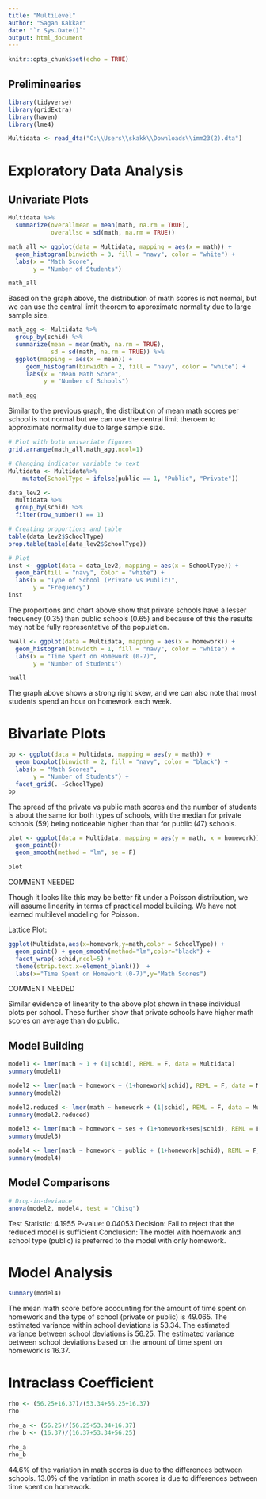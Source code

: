 ---
title: "MultiLevel"
author: "Sagan Kakkar"
date: "`r Sys.Date()`"
output: html_document
---

```{r setup, include=FALSE}
knitr::opts_chunk$set(echo = TRUE)
```

## Preliminearies
```{r libraries}
library(tidyverse)
library(gridExtra)
library(haven)
library(lme4)
```

```{r readData}
Multidata <- read_dta("C:\\Users\\skakk\\Downloads\\imm23(2).dta")
```

# Exploratory Data Analysis 

## Univariate Plots

```{r}
Multidata %>%
  summarize(overallmean = mean(math, na.rm = TRUE),
            overallsd = sd(math, na.rm = TRUE))

math_all <- ggplot(data = Multidata, mapping = aes(x = math)) +
  geom_histogram(binwidth = 3, fill = "navy", color = "white") +
  labs(x = "Math Score",
       y = "Number of Students") 

math_all
```

Based on the graph above, the distribution of math scores is not normal, but we can use the central limit theorem to approximate normality due to large sample size. 


```{r}
math_agg <- Multidata %>%
  group_by(schid) %>%
  summarize(mean = mean(math, na.rm = TRUE),
            sd = sd(math, na.rm = TRUE)) %>%
  ggplot(mapping = aes(x = mean)) +
     geom_histogram(binwidth = 2, fill = "navy", color = "white") +
     labs(x = "Mean Math Score",
          y = "Number of Schools") 

math_agg
```
Similar to the previous graph, the distribution of mean math scores per school is not normal but we can use the central limit theroem to approximate normality due to large sample size. 



```{r}
# Plot with both univariate figures
grid.arrange(math_all,math_agg,ncol=1)
```


```{r}
# Changing indicator variable to text
Multidata <- Multidata%>%
    mutate(SchoolType = ifelse(public == 1, "Public", "Private"))

data_lev2 <-
  Multidata %>%
  group_by(schid) %>%
  filter(row_number() == 1)

# Creating proportions and table
table(data_lev2$SchoolType)
prop.table(table(data_lev2$SchoolType))

# Plot
inst <- ggplot(data = data_lev2, mapping = aes(x = SchoolType)) +
  geom_bar(fill = "navy", color = "white") +
  labs(x = "Type of School (Private vs Public)",
       y = "Frequency")
inst
```


The proportions and chart above show that private schools have a lesser frequency (0.35) than public schools (0.65) and because of this the results may not be fully representative of the population. 


```{r}
hwAll <- ggplot(data = Multidata, mapping = aes(x = homework)) +
  geom_histogram(binwidth = 1, fill = "navy", color = "white") +
  labs(x = "Time Spent on Homework (0-7)",
       y = "Number of Students") 

hwAll
```

The graph above shows a strong right skew, and we can also note that most students spend an hour on homework each week. 

# Bivariate Plots

```{r}
bp <- ggplot(data = Multidata, mapping = aes(y = math)) +
  geom_boxplot(binwidth = 2, fill = "navy", color = "black") +
  labs(x = "Math Scores",
       y = "Number of Students") +
  facet_grid(. ~SchoolType)
bp
```

The spread of the private vs public math scores and the number of students is about the same for both types of schools, with the median for private schools (59) being noticeable higher than that for public (47) schools. 

```{r}
plot <- ggplot(data = Multidata, mapping = aes(y = math, x = homework))+
  geom_point()+
  geom_smooth(method = "lm", se = F)

plot
```
COMMENT NEEDED

Though it looks like this may be better fit under a Poisson distribution, we will assume linearity in terms of practical model building.  We have not learned multilevel modeling for Poisson. 

Lattice Plot:

```{r}
ggplot(Multidata,aes(x=homework,y=math,color = SchoolType)) +
  geom_point() + geom_smooth(method="lm",color="black") +
  facet_wrap(~schid,ncol=5) +  
  theme(strip.text.x=element_blank())  +
  labs(x="Time Spent on Homework (0-7)",y="Math Scores")
```
COMMENT NEEDED

Similar evidence of linearity to the above plot shown in these individual plots per school.  These further show that private schools have higher math scores on average than do public.


## Model Building

```{r}
model1 <- lmer(math ~ 1 + (1|schid), REML = F, data = Multidata)
summary(model1)

model2 <- lmer(math ~ homework + (1+homework|schid), REML = F, data = Multidata)
summary(model2)

model2.reduced <- lmer(math ~ homework + (1|schid), REML = F, data = Multidata)
summary(model2.reduced)

model3 <- lmer(math ~ homework + ses + (1+homework+ses|schid), REML = F, data = Multidata)
summary(model3)

model4 <- lmer(math ~ homework + public + (1+homework|schid), REML = F, data = Multidata)
summary(model4)
```



## Model Comparisons

```{r}
# Drop-in-deviance
anova(model2, model4, test = "Chisq")
```

Test Statistic: 4.1955
P-value:        0.04053
Decision:   Fail to reject that the reduced model is sufficient
Conclusion: The model with hoemwork and school type (public) is preferred to the model with only homework.


# Model Analysis

```{r}
summary(model4)
```
The mean math score before accounting for the amount of time spent on homework and the type of school (private or public) is 49.065. 
The estimated variance within school deviations is 53.34.
The estimated variance between school deviations is 56.25.
The estimated variance between school deviations based on the amount of time spent on homework is 16.37.

# Intraclass Coefficient

```{r}
rho <- (56.25+16.37)/(53.34+56.25+16.37)
rho

rho_a <- (56.25)/(56.25+53.34+16.37)
rho_b <- (16.37)/(16.37+53.34+56.25)

rho_a
rho_b
```

44.6% of the variation in math scores is due to the differences between schools.
13.0% of the variation in math scores is due to differences between time spent on homework. 



